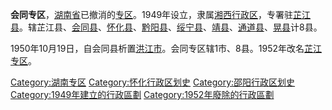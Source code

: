 '''会同专区'''，[[湖南省|湖南省]]已撤消的[[专区|专区]]。1949年设立，隶属[[湘西行政区|湘西行政区]]，专署驻[[芷江县|芷江县]]。辖芷江县、[[会同县|会同县]]、[[怀化县|怀化县]]、[[黔阳县|黔阳县]]、[[绥宁县|绥宁县]]、[[靖县|靖县]]、[[通道县|通道县]]、[[晃县|晃县]]计8县。

1950年10月19日，自会同县析置[[洪江市|洪江市]]。会同专区辖1市、8县。1952年改名[[芷江专区|芷江专区]]。

{{湖南行政区划小作品}}
[[Category:湖南专区|Category:湖南专区]]
[[Category:怀化行政区划史|Category:怀化行政区划史]]
[[Category:邵阳行政区划史|Category:邵阳行政区划史]]
[[Category:1949年建立的行政區劃|Category:1949年建立的行政區劃]]
[[Category:1952年廢除的行政區劃|Category:1952年廢除的行政區劃]]